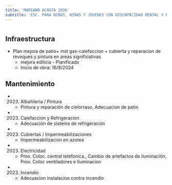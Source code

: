 ```yaml
---
title: 'MARIANO ACOSTA 2936'
subtitle: 'ESC. PARA NIÑOS, NIÑAS Y JÓVENES CON DISCAPACIDAD MENTAL Y DE FORMACIÓN INTEGRAL N° 07 JUAN XXIII'
---
```


#
## Infraestructura

* Plan mejora de  patio+ inst gas-calefaccion + cubierta  y reparacion de revoques y pintura en areas significativas 
    + mejora edilicia - Planificado 
    + Inicio de obra: 16/8/2024 






## Mantenimiento

*  (2023) Albañileria / Pintura 
    + Pintura y reparación de cielorraso, Adecuacion de patio

*  (2023) Calefaccion y Refrigeracion 
    + Adecuación de sistema de refrigeración

*  (2023) Cubiertas / Impermeabilizaciones 
    + Impermeabilizacion en azotea

*  (2023) Electricidad 
    + Prov. Coloc.  central teléfonica., Cambio de artefactos de iluminación, Prov. Coloc  ventiladores e Iluminacion

*  (2023) Incendio 
    + Adecuacion instalacion contra incendio



